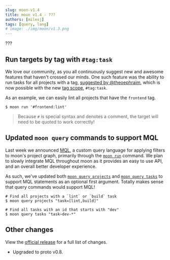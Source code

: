 ```yaml
---
slug: moon-v1.4
title: moon v1.4 - ???
authors: [milesj]
tags: [query, lang]
# image: ./img/moon/v1.3.png
---
```


???

<!--truncate-->

## Run targets by tag with `#tag:task`

We love our community, as you all continuously suggest new and awesome features that haven't crossed
our minds. One such feature was the ability to run tasks for all projects with a tag,
[suggested by @theoephraim](https://github.com/moonrepo/moon/issues/803), which is now possible with
the new [tag scope](/docs/concepts/target#by-tag), `#tag:task`.

As an example, we can easily lint all projects that have the `frontend` tag.

```shell
$ moon run '#frontend:lint'
```

> Because `#` is special syntax and denotes a comment, the target will need to be quoted to work
> correctly!

## Updated `moon query` commands to support MQL

Last week we announced [MQL](./moon-v1.3#run-targets-based-on-a-query), a custom query language for
applying filters to moon's project graph, primarily through the [`moon run`](/docs/commands/run)
command. We plan to slowly integrate MQL throughout moon as it provides an easy to use API, and an
overall better developer experience.

As such, we've updated both [`moon query projects`](/docs/commands/query/projects) and
[`moon query tasks`](/docs/commands/query/tasks) to support MQL statements as an optional first
argument. Totally makes sense that query commands would support MQL!

```shell
# Find all projects with a `lint` or `build` task
$ moon query projects "task=[lint,build]"

# Find all tasks with an id that starts with "dev"
$ moon query tasks "task~dev-*"
```

## Other changes

View the [official release](https://github.com/moonrepo/moon/releases/tag/v1.4.0) for a full list of
changes.

- Upgraded to proto v0.8.
